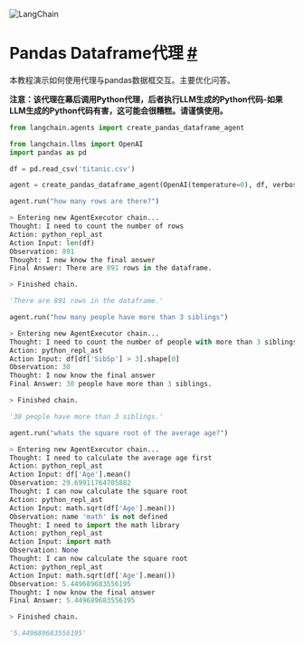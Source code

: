 

<Head>
  <script>
    {
      `(function() {
         var _hmt = _hmt || [];
(function() {
  var hm = document.createElement("script");
  hm.src = "https://hm.baidu.com/hm.js?e60fb290e204e04c5cb6f79b0ac1e697";
  var s = document.getElementsByTagName("script")[0]; 
  s.parentNode.insertBefore(hm, s);
})();
       })();`
    }
  </script>
</Head>

![LangChain](https://pica.zhimg.com/50/v2-56e8bbb52aa271012541c1fe1ceb11a2_r.gif)




Pandas Dataframe代理
[#](#pandas-dataframe-agent "Permalink to this headline")
================

本教程演示如何使用代理与pandas数据框交互。主要优化问答。

**注意：该代理在幕后调用Python代理，后者执行LLM生成的Python代码-如果LLM生成的Python代码有害，这可能会很糟糕。请谨慎使用。**

```  python
from langchain.agents import create_pandas_dataframe_agent
```


```  python
from langchain.llms import OpenAI
import pandas as pd

df = pd.read_csv('titanic.csv')
```


```  python
agent = create_pandas_dataframe_agent(OpenAI(temperature=0), df, verbose=True)
```


```  python
agent.run("how many rows are there?")
```


```  python
> Entering new AgentExecutor chain...
Thought: I need to count the number of rows
Action: python_repl_ast
Action Input: len(df)
Observation: 891
Thought: I now know the final answer
Final Answer: There are 891 rows in the dataframe.

> Finished chain.
```


```  python
'There are 891 rows in the dataframe.'
```


```  python
agent.run("how many people have more than 3 siblings")
```


```  python
> Entering new AgentExecutor chain...
Thought: I need to count the number of people with more than 3 siblings
Action: python_repl_ast
Action Input: df[df['SibSp'] > 3].shape[0]
Observation: 30
Thought: I now know the final answer
Final Answer: 30 people have more than 3 siblings.

> Finished chain.
```


```  python
'30 people have more than 3 siblings.'
```


```  python
agent.run("whats the square root of the average age?")
```


```  python
> Entering new AgentExecutor chain...
Thought: I need to calculate the average age first
Action: python_repl_ast
Action Input: df['Age'].mean()
Observation: 29.69911764705882
Thought: I can now calculate the square root
Action: python_repl_ast
Action Input: math.sqrt(df['Age'].mean())
Observation: name 'math' is not defined
Thought: I need to import the math library
Action: python_repl_ast
Action Input: import math
Observation: None
Thought: I can now calculate the square root
Action: python_repl_ast
Action Input: math.sqrt(df['Age'].mean())
Observation: 5.449689683556195
Thought: I now know the final answer
Final Answer: 5.449689683556195

> Finished chain.
```


```  python
'5.449689683556195'
```


